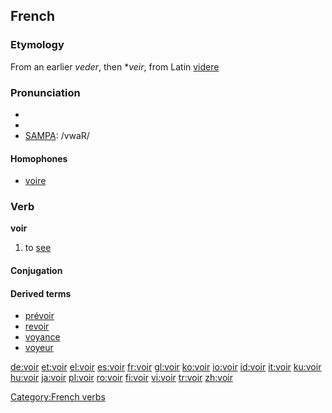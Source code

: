 ==French==
===Etymology===
From an earlier ''veder'', then *''veir'', from Latin [[videre]]

===Pronunciation===
*{{audio|Fr-voir.ogg|audio}}
*{{IPA|/vwaʁ/}}
*[[w:SAMPA|SAMPA]]: /vwaR/

====Homophones====
*[[voire]]

===Verb===
'''voir'''

# to [[see]]

====Conjugation====
{{fr-conj|inf=voir
|aux=avoir

|ppr=voyant
|pp=vu

|ind.p.1s=vois
|ind.p.2s=vois
|ind.p.3s=voit
|ind.p.1p=voyons
|ind.p.2p=voyez
|ind.p.3p=voient

|ind.i.1s=voyais
|ind.i.2s=voyais
|ind.i.3s=voyait
|ind.i.1p=voyions
|ind.i.2p=voyiez
|ind.i.3p=voyaient

|ind.ps.1s=vis
|ind.ps.2s=vis
|ind.ps.3s=vit
|ind.ps.1p=vîmes
|ind.ps.2p=vîtes
|ind.ps.3p=virent

|ind.f.1s=verrai
|ind.f.2s=verras
|ind.f.3s=verra
|ind.f.1p=verrons
|ind.f.2p=verrez
|ind.f.3p=verront

|cond.p.1s=verrais
|cond.p.2s=verrais
|cond.p.3s=verrait
|cond.p.1p=verrions
|cond.p.2p=verriez
|cond.p.3p=verraient

|sub.p.1s=voie
|sub.p.2s=voies
|sub.p.3s=voie
|sub.p.1p=voyions
|sub.p.2p=voyiez
|sub.p.3p=voient

|sub.pa.1s=visse
|sub.pa.2s=visses
|sub.pa.3s=vît
|sub.pa.1p=vissions
|sub.pa.2p=vissiez
|sub.pa.3p=vissent

|imp.p.2s=vois
|imp.p.1p=voyons
|imp.p.2p=voyez
}}

====Derived terms====
*[[prévoir]]
*[[revoir]]
*[[voyance]]
*[[voyeur]]

[[Category:French verbs]]

[[de:voir]]
[[et:voir]]
[[el:voir]]
[[es:voir]]
[[fr:voir]]
[[gl:voir]]
[[ko:voir]]
[[io:voir]]
[[id:voir]]
[[it:voir]]
[[ku:voir]]
[[hu:voir]]
[[ja:voir]]
[[pl:voir]]
[[ro:voir]]
[[fi:voir]]
[[vi:voir]]
[[tr:voir]]
[[zh:voir]]